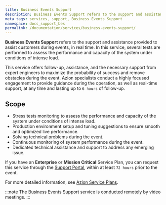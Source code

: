 ```yaml
---
title: Business Events Support
description: Business Events Support refers to the support and assistance provided to assist customers during events, in real time.
meta_tags: services, support, Business Events Support
namespace: docs_support_bes
permalink: /documentation/services/business-events-support/
---
```


**Business Events Support** refers to the support and assistance provided to assist customers during events, in real time. In this service, several tests are performed to assess the performance and capacity of the system under conditions of intense load.

This service offers follow-up, assistance, and the necessary support from expert engineers to maximize the probability of success and remove obstacles during the event. Azion specialists conduct a highly focused engagement to provide guidance during the operation, as well as real-time support, at any time and lasting up to `6 hours` of follow-up. 

## Scope

- Stress tests monitoring to assess the performance and capacity of the system under conditions of intense load.
- Production environment setup and tuning suggestions to ensure smooth and optimized live performance.
- Solving technical problems during the event.
- Continuous monitoring of system performance during the event.
- Dedicated technical assistance and support to address any emerging issue.

If you have an **Enterprise** or **Mission Critical** Service Plan, you can request this service through the [Support Portal](https://tickets.azion.com/en/support/login/new), within at least `72 hours` prior to the event.

For more detailed information, see [Azion Service Plans](https://www.azion.com/en/professional-services/).

:::note
The Business Events Support service is conducted remotely by video meetings.
:::




